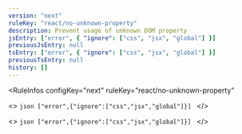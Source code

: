 ```yaml
---
version: "next"
ruleKey: "react/no-unknown-property"
description: Prevent usage of unknown DOM property
jsEntry: ["error", { "ignore": ["css", "jsx", "global"] }]
previousJsEntry: null
tsEntry: ["error", { "ignore": ["css", "jsx", "global"] }]
previousTsEntry: null
history: []
---
```


<RuleInfos 
  configKey="next" 
  ruleKey="react/no-unknown-property" 
>
  <>
    ```json
    ["error",{"ignore":["css","jsx","global"]}]
    ```
  </>

  <>
    ```json
    ["error",{"ignore":["css","jsx","global"]}]
    ```
  </>
</RuleInfos>
